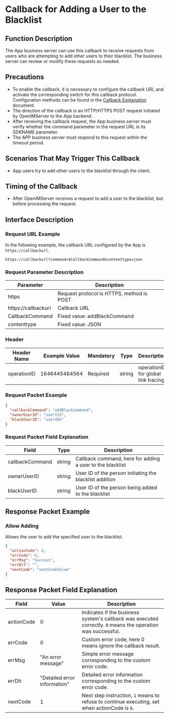 # Callback for Adding a User to the Blacklist

## Function Description
The App business server can use this callback to receive requests from users who are attempting to add other users to their blacklist. The business server can review or modify these requests as needed.

## Precautions
- To enable the callback, it is necessary to configure the callback URL and activate the corresponding switch for this callback protocol. Configuration methods can be found in the [Callback Explanation](../introduction) document.
- The direction of the callback is an HTTP/HTTPS POST request initiated by OpenIMServer to the App backend.
- After receiving the callback request, the App business server must verify whether the command parameter in the request URL is its SDKNAME parameter.
- The APP business server must respond to this request within the timeout period.

## Scenarios That May Trigger This Callback
- App users try to add other users to the blacklist through the client.

## Timing of the Callback
- After OpenIMServer receives a request to add a user to the blacklist, but before processing the request.

## Interface Description

### Request URL Example
In the following example, the callback URL configured by the App is `https://callbackurl`.
```plaintext
https://callbackurl?command=$CallbackCommand&contenttype=json
```

### Request Parameter Description

| Parameter            | Description                                          |
|----------------------|------------------------------------------------------|
| https               | Request protocol is HTTPS, method is POST            |
| https://callbackurl | Callback URL                                         |
| CallbackCommand     | Fixed value: addBlackCommand                         |
| contenttype         | Fixed value: JSON                                    |

### Header
| Header Name | Example Value | Mandatory | Type   | Description                         |
|-------------|---------------|-----------|--------|-------------------------------------|
| operationID | 1646445464564 | Required  | string | operationID for global link tracing |

### Request Packet Example
```json
{
  "callbackCommand": "addBlackCommand",
  "ownerUserID": "user123",
  "blackUserID": "user456"
}
```

### Request Packet Field Explanation

| Field           | Type    | Description                                  |
|-----------------|---------|----------------------------------------------|
| callbackCommand | string  | Callback command, here for adding a user to the blacklist |
| ownerUserID     | string  | User ID of the person initiating the blacklist addition |
| blackUserID     | string  | User ID of the person being added to the blacklist |

## Response Packet Example

### Allow Adding
Allows the user to add the specified user to the blacklist.

```json
{
  "actionCode": 0,
  "errCode": 0,
  "errMsg": "Success",
  "errDlt": "",
  "nextCode": "nextCodeValue"
}
```

## Response Packet Field Explanation

| Field      | Value | Description                                              |
|------------|-------|----------------------------------------------------------|
| actionCode | 0     | Indicates if the business system's callback was executed correctly. `0` means the operation was successful. |
| errCode    | 0     | Custom error code, here 0 means ignore the callback result. |
| errMsg     | "An error message" | Simple error message corresponding to the custom error code. |
| errDlt     | "Detailed error information" | Detailed error information corresponding to the custom error code. |
| nextCode   | 1     | Next step instruction, `1` means to refuse to continue executing, set when actionCode is `0`. |